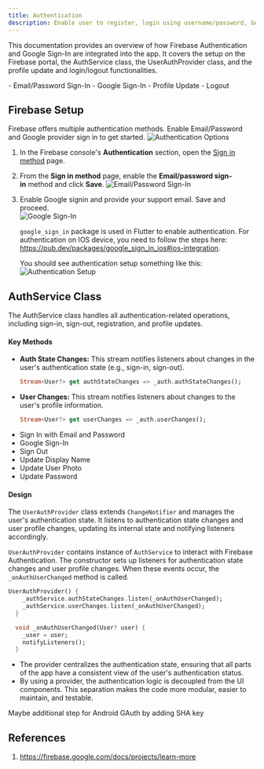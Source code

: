 ```yaml
---
title: Authentication
description: Enable user to register, login using username/password, Google auth, and more.
---
```


This documentation provides an overview of how Firebase Authentication and Google Sign-In are integrated into the app. It covers the setup on the Firebase portal, the AuthService class, the UserAuthProvider class, and the profile update and login/logout functionalities.

<Card title="Features" icon="information">
    - Email/Password Sign-In
    - Google Sign-In
    - Profile Update
    - Logout
</Card>

## Firebase Setup
Firebase offers multiple authentication methods. Enable Email/Password and Google provider sign in to get started.
<Image src={authOptions} alt="Authentication Options" />
    
1. In the Firebase console's **Authentication** section, open the [Sign in method](https://console.firebase.google.com/project/_/authentication/providers) page.
2. From the **Sign in method** page, enable the **Email/password sign-in** method and click **Save**.
    <Image src={emailPass} alt="Email/Password Sign-In" />
3. Enable Google signin and provide your support email. Save and proceed.    
    <Image src={gSignin} alt="Google Sign-In" />
    
    `google_sign_in` package is used in Flutter to enable authentication. For authentication on IOS device, you need to follow the steps here: https://pub.dev/packages/google_sign_in_ios#ios-integration. 
    
    You should see authentication setup something like this:
    <Image src={authSetup} alt="Authentication Setup" />


## AuthService Class
The AuthService class handles all authentication-related operations, including sign-in, sign-out, registration, and profile updates.

#### Key Methods
- **Auth State Changes:** This stream notifies listeners about changes in the user's authentication state (e.g., sign-in, sign-out).
    ```dart
    Stream<User?> get authStateChanges => _auth.authStateChanges();
    ```
- **User Changes:** This stream notifies listeners about changes to the user's profile information.
    ```dart
    Stream<User?> get userChanges => _auth.userChanges();
    ```
- Sign In with Email and Password
- Google Sign-In
- Sign Out
- Update Display Name
- Update User Photo
- Update Password

#### Design
The `UserAuthProvider` class extends `ChangeNotifier` and manages the user's authentication state. It listens to authentication state changes and user profile changes, updating its internal state and notifying listeners accordingly. 

`UserAuthProvider` contains instance of `AuthService` to interact with Firebase Authentication. The constructor sets up listeners for authentication state changes and user profile changes. When these events occur, the `_onAuthUserChanged` method is called.
```dart
UserAuthProvider() {
    _authService.authStateChanges.listen(_onAuthUserChanged);
    _authService.userChanges.listen(_onAuthUserChanged);
  }

  void _onAuthUserChanged(User? user) {
    _user = user;
    notifyListeners();
  }
```
- The provider centralizes the authentication state, ensuring that all parts of the app have a consistent view of the user's authentication status.
- By using a provider, the authentication logic is decoupled from the UI components. This separation makes the code more modular, easier to maintain, and testable.

<Card title="TODO" icon="setting">
    Maybe additional step for Android GAuth by adding SHA key
</Card>

## References
1. https://firebase.google.com/docs/projects/learn-more
